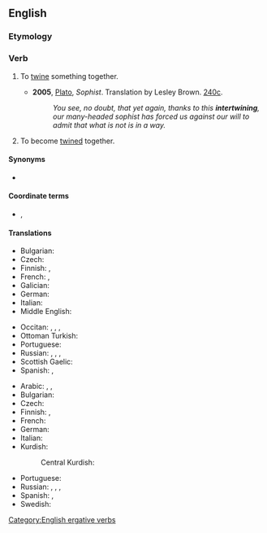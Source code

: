 ==English==

===Etymology===
{{prefix|en|inter|twine}}

===Verb===
{{en-verb}}

# {{lb|en|transitive}} To [[twine]] something together.
#* '''2005''', [[w:Plato|Plato]], ''Sophist''. Translation by Lesley Brown. [[w:Stephanus pagination|240c]].
#*: ''You see, no doubt, that yet again, thanks to this '''intertwining''', our many-headed sophist has forced us against our will to admit that what is not is in a way.''
# {{lb|en|intransitive}} To become [[twine]]d together.

====Synonyms====
* {{sense|twine around each other}} {{l|en|entwine}}

====Coordinate terms====
* {{sense|twine around each other}} {{l|en|interweave}}, {{l|en|tangle}}

====Translations====
{{trans-top|To twine something together}}
* Bulgarian: {{t+|bg|преплитам}}
* Czech: {{t|cs|proplést|pf}}
* Finnish: {{t+|fi|kietoa}}, {{t+|fi|punoa}}
* French: {{t+|fr|enchevêtrer}}, {{t+|fr|entrelacer}}
* Galician: {{t|gl|entrelazar}}
* German: {{t+|de|verflechten}}
* Italian: {{t+|it|intrecciare}}
* Middle English: {{t|enm|twynen}}
{{trans-mid}}
* Occitan: {{t|oc|entrelaçar}}, {{t+|oc|trenar}}, {{t|oc|natar}}, {{t|oc|trelhar}}
* Ottoman Turkish: {{t|ota|طوقومق|tr=dokumak}}
* Portuguese: {{t+|pt|entrelaçar}}
* Russian: {{t+|ru|переплета́ть|impf}}, {{t+|ru|переплести́|pf}}, {{t+|ru|сплета́ть|impf}}, {{t+|ru|сплести́|pf}}
* Scottish Gaelic: {{t|gd|eadar-thoinn}}
* Spanish: {{t+|es|entretejer}}, {{t+|es|entrelazar}}
{{trans-bottom}}

{{trans-top|To become twined together}}
* Arabic: {{t|ar|اِنْضَفَرَ}}, {{t|ar|تَدَاخَلَ}}, {{t|ar|تَشَابَكَ‎}}
* Bulgarian: {{t|bg|преплитам се}}
* Czech: {{t|cs|[[proplést|proplést se]]|pf}}
* Finnish: {{t|fi|kietoutua}}, {{t|fi|punoutua}}
* French: {{t+|fr|entrelacer|alt=s'entrelacer}}
* German: {{t+|de|verflechten|alt=sich verflechten}}
* Italian: {{t|it|intrecciarsi}}
* Kurdish:
*: Central Kurdish: {{t|ckb|تێکخستن}}
{{trans-mid}}
* Portuguese: {{t|pt|[[entrelaçar]]-[[se]]}}
* Russian: {{t+|ru|переплета́ться|impf}}, {{t+|ru|переплести́сь|pf}}, {{t+|ru|сплета́ться|impf}}, {{t+|ru|сплести́сь|pf}}
* Spanish: {{t|es|entretejerse}}, {{t|es|entrelazarse}}
* Swedish: {{t|sv|sammanflätas}}
{{trans-bottom}}

[[Category:English ergative verbs]]